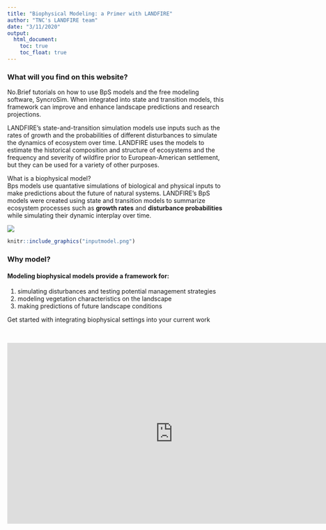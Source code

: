 ---
title: "Biophysical Modeling: a Primer with LANDFIRE"
author: "TNC's LANDFIRE team"
date: "3/11/2020"
output:
  html_document:
    toc: true
    toc_float: true
---



### What will you find on this website?

No.Brief tutorials on how to use BpS models and the free modeling software, SyncroSim. When integrated into state and transition models, this framework can improve and enhance landscape predictions and research projections.  

LANDFIRE’s state-and-transition simulation models use inputs such as the rates of growth and the probabilities of different disturbances to simulate the dynamics of ecosystem over time. LANDFIRE uses the models to estimate the historical composition and structure of ecosystems and the frequency and severity of wildfire prior to European-American settlement, but they can be used for a variety of other purposes.

What is a biophysical model?  
Bps models use quantative simulations of biological and physical inputs to make predictions about the future of natural systems. LANDFIRE's BpS models were created using state and transition models to summarize ecosystem processes such as **growth rates** and **disturbance probabilities** while simulating their dynamic interplay over time. 

![](inputmodel.png)

```{r, echo=FALSE, out.width= "55%", out.extra='style="float:right; padding:3px"'}
knitr::include_graphics("inputmodel.png")

```


### Why model?  
#### Modeling biophysical models provide a framework for:  

1. simulating disturbances and testing potential management strategies  
2. modeling vegetation characteristics on the landscape  
3. making predictions of future landscape conditions
<br>

Get started with integrating biophysical settings into your current work

<br>

<iframe width="760" height="415" src="https://www.youtube.com/embed/8GLboPfOIJ4" frameborder="0" allow="accelerometer; autoplay; encrypted-media; gyroscope; picture-in-picture" allowfullscreen></iframe>


